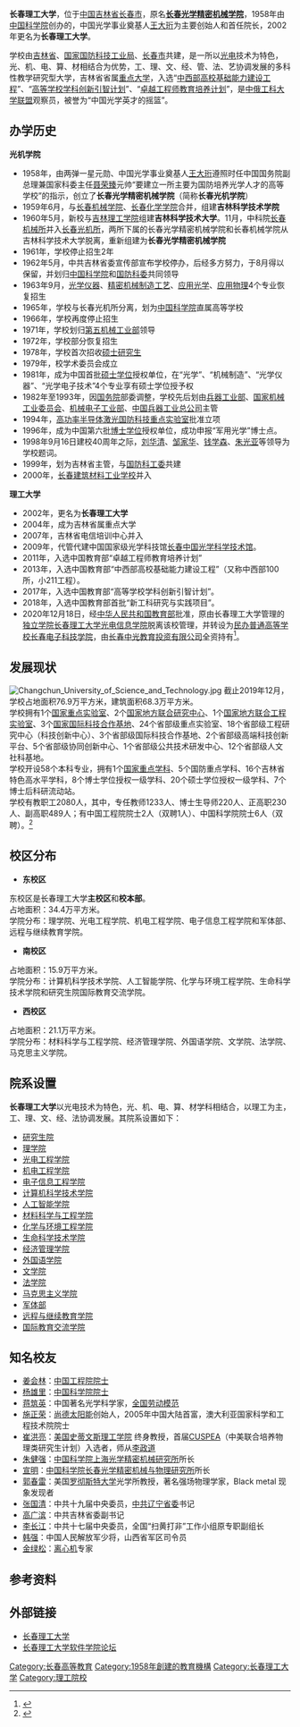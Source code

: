 {{newsrelease|time=2020-12-01}}
{{copypaste|time=2021-01-01}}
{{高校
| name = 长春理工大学
| image = cust logo.jpg
| 外文名 = Changchun University of Science and Technology
|老校名 =[[长春光学精密机械学院|长春光学精密机械学院]]
| motto = 明德 博学 求是 创新
| president =杨华民
| type = 理工类大学<br />[[公立大学|公立大学]]<br />省属重点大学<br />[[省部共建大学|省部共建大学]]
| established = 1958年
| location = {{CHN}}[[吉林省|吉林省]][[长春市|长春市]]
| students = 29820人(截至2018年6月)
| staff = 
| campus = 东校区<br />南校区<br />西校区<br />中韩国际合作示范区校区
| address =朝阳区卫星路7089号
| area =71.8万余平方米 
| website = [http://www.cust.edu.cn/ www.cust.edu.cn]
|教师=1185人(截至2018年6月)|創辦人=[[王大珩|王大珩]]|校庆日=9月16日|党委书记=[[杨玉新|杨玉新]]
|校刊=长春理工大学学报}}
'''长春理工大学'''，位于[[中国|中国]][[吉林省|吉林省]][[长春市|长春市]]，原名'''[[长春光学精密机械学院|长春光学精密机械学院]]'''，1958年由[[中国科学院|中国科学院]]创办的，中国光学事业奠基人[[王大珩|王大珩]]为主要创始人和首任院长，2002年更名为'''长春理工大学'''。

学校由[[吉林省|吉林省]]、[[国家国防科技工业局|国家国防科技工业局]]、[[长春市|长春市]]共建，是一所以[[光电|光电]]技术为特色，光、机、电、算、材相结合为优势，工、理、文、经、管、法、艺协调发展的多科性教学研究型大学，吉林省省属[[重点大学|重点大学]]，入选“[[中西部高校基础能力建设工程|中西部高校基础能力建设工程]]”、“[[高等学校学科创新引智计划|高等学校学科创新引智计划]]”、“[[卓越工程师教育培养计划|卓越工程师教育培养计划]]”，是[[中俄工科大学联盟|中俄工科大学联盟]]观察员，被誉为“中国光学英才的摇篮”。

==办学历史==
'''光机学院'''
*1958年，由两弹一星元勋、中国光学事业奠基人[[王大珩|王大珩]]遵照时任中国国务院副总理兼国家科委主任[[聂荣臻|聂荣臻]]元帅“要建立一所主要为国防培养光学人才的高等学校”的指示，创立了'''长春光学精密机械学院'''（简称'''长春光机学院'''）
*1959年6月，与[[长春机械学院|长春机械学院]]、[[长春化学学院|长春化学学院]]合并，组建'''吉林科学技术学院'''
*1960年5月，新校与[[吉林理工学院|吉林理工学院]]组建'''吉林科学技术大学'''。11月，中科院[[长春机械所|长春机械所]]并入[[长春光机所|长春光机所]]，两所下属的长春光学精密机械学院和长春机械学院从吉林科学技术大学脱离，重新组建为'''长春光学精密机械学院'''
*1961年，学校停止招生2年
*1962年5月，中共吉林省委宣传部宣布学校停办，后经多方努力，于8月得以保留，并划归[[中国科学院|中国科学院]]和[[中华人民共和国国家科学技术委员会|国防科委]]共同领导
*1963年9月，[[光学仪器|光学仪器]]、[[精密机械制造工艺|精密机械制造工艺]]、[[应用光学|应用光学]]、[[应用物理|应用物理]]4个专业恢复招生
*1965年，学校与长春光机所分离，划为[[中国科学院|中国科学院]]直属高等学校
*1966年，学校再度停止招生
*1971年，学校划归[[中华人民共和国第五机械工业部|第五机械工业部]]领导
*1972年，学校部分恢复招生
*1978年，学校首次招收[[硕士研究生|硕士研究生]]
*1979年，校学术委员会成立
*1981年，成为中国首批[[硕士学位|硕士学位]]授权单位，在“光学”、“机械制造”、“光学仪器”、“光学电子技术”4个专业享有硕士学位授予权
*1982年至1993年，因[[中华人民共和国国务院|国务院]]部委调整，学校先后划由[[中华人民共和国兵器工业部|兵器工业部]]、[[中华人民共和国国家机械工业委员会|国家机械工业委员会]]、[[中华人民共和国机械电子工业部|机械电子工业部]]、[[中国兵器工业总公司|中国兵器工业总公司]]主管
*1994年，[[高功率半导体激光国防科技重点实验室|高功率半导体激光国防科技重点实验室]]批准立项
*1996年，成为中国第六批[[博士学位|博士学位]]授权单位，成功申报“军用光学”博士点。
*1998年9月16日建校40周年之际，[[刘华清|刘华清]]、[[邹家华|邹家华]]、[[钱学森|钱学森]]、[[朱光亚|朱光亚]]等领导为学校题词。
*1999年，划为吉林省主管，与[[国防科工委|国防科工委]]共建
*2000年，[[长春建筑材料工业学校|长春建筑材料工业学校]]并入
'''理工大学'''
*2002年，更名为'''长春理工大学'''
*2004年，成为吉林省属重点大学
*2007年，吉林省电信培训中心并入
*2009年，代管代建中国国家级光学科技馆[[长春中国光学科学技术馆|长春中国光学科学技术馆]]。
*2011年，入选中国教育部“卓越工程师教育培养计划”
*2013年，入选中国教育部“中西部高校基础能力建设工程”（又称中西部100所，小211工程）。
*2017年，入选中国教育部“高等学校学科创新引智计划”。
*2018年，入选中国教育部首批“新工科研究与实践项目”。
* 2020年12月18日，经[[中华人民共和国教育部|中华人民共和国教育部]]批准，原由长春理工大学管理的[[独立学院|独立学院]][[长春理工大学光电信息学院|长春理工大学光电信息学院]]脱离该校管理，并转设为[[民办大学|民办普通高等学校]][[长春电子科技学院|长春电子科技学院]]，由[[长春中光教育投资有限公司|长春中光教育投资有限公司]]全资持有<ref name="报道0104A">{{cite news |author1=教育部发展规划司 |title=教育部关于同意长春理工大学光电信息学院转设为长春电子科技学院的函（教发函〔2020〕128号） |url=http://www.moe.gov.cn/srcsite/A03/s181/202101/t20210111_509365.html |accessdate=2021-01-14 |page= |work=中华人民共和国教育部政府门户网站 |location=北京 |language=zh-hans |archive-date=2022-02-16 |archive-url=https://web.archive.org/web/20220216010909/http://www.moe.gov.cn/srcsite/A03/s181/202101/t20210111_509365.html |dead-url=no }}</ref>。

==发展现状==
[[File:Changchun_University_of_Science_and_Technology.jpg|thumb]]
截止2019年12月，学校占地面积76.9万平方米，建筑面积68.3万平方米。<br />
学校拥有1个[[国家重点实验室|国家重点实验室]]、2个[[国家地方联合研究中心|国家地方联合研究中心]]、1个[[国家地方联合工程实验室|国家地方联合工程实验室]]、3个[[国家国际科技合作基地|国家国际科技合作基地]]、24个省部级重点实验室、18个省部级工程研究中心（科技创新中心）、3个省部级国际科技合作基地、2个省部级高端科技创新平台、5个省部级协同创新中心、1个省部级公共技术研发中心、12个省部级人文社科基地。<br />
学校开设58个本科专业，拥有1个[[国家重点学科|国家重点学科]]、5个国防重点学科、16个吉林省特色高水平学科，8个博士学位授权一级学科、20个硕士学位授权一级学科、7个博士后科研流动站。<br />
学校有教职工2080人，其中，专任教师1233人、博士生导师220人、正高职230人、副高职489人；有中国工程院院士2人（双聘1人）、中国科学院院士6人（双聘）。<ref>{{cite web |url=http://www.cust.edu.cn/web/xxgk/xkjs.html |title=学科建设 |accessdate=2009-02-11 |work=长春理工大学官方网页 |deadurl=yes |archiveurl=https://web.archive.org/web/20090303142257/http://www.cust.edu.cn/web/xxgk/xkjs.html |archivedate=2009-03-03 }}</ref>

==校区分布==
*'''东校区'''<br />
东校区是长春理工大学'''主校区'''和'''校本部'''。<br />
占地面积：34.4万平方米。<br />
学院分布：理学院、光电工程学院、机电工程学院、电子信息工程学院和军体部、远程与继续教育学院。
*'''南校区'''<br />
占地面积：15.9万平方米。<br />
学院分布：计算机科学技术学院、人工智能学院、化学与环境工程学院、生命科学技术学院和研究生院国际教育交流学院。
*'''西校区'''<br />
占地面积：21.1万平方米。<br />
学院分布：材料科学与工程学院、经济管理学院、外国语学院、文学院、法学院、马克思主义学院。

==院系设置==
'''长春理工大学'''以光电技术为特色，光、机、电、算、材学科相结合，以理工为主，工、理、文、经、法协调发展。其院系设置如下：
{{col-begin}}
{{col-2}}
*[http://yjs.cust.edu.cn/ 研究生院] {{Wayback|url=http://yjs.cust.edu.cn/ |date=20210228070130 }}
*[http://lx.cust.edu.cn/ 理学院] {{Wayback|url=http://lx.cust.edu.cn/ |date=20210129015238 }}
*[http://gd.cust.edu.cn/ 光电工程学院] {{Wayback|url=http://gd.cust.edu.cn/ |date=20210414104343 }}
*[http://me.cust.edu.cn/ 机电工程学院] {{Wayback|url=http://me.cust.edu.cn/ |date=20210228000155 }}
*[http://dx.cust.edu.cn/ 电子信息工程学院] {{Wayback|url=http://dx.cust.edu.cn/ |date=20210130223254 }}
*[https://web.archive.org/web/20080723181310/http://cs.cust.edu.cn/ 计算机科学技术学院]
*[http://ai.cust.edu.cn/ 人工智能学院] {{Wayback|url=http://ai.cust.edu.cn/ |date=20210129234250 }}
*[http://clkx.cust.edu.cn/ 材料科学与工程学院] {{Wayback|url=http://clkx.cust.edu.cn/ |date=20210129033724 }}
*[https://web.archive.org/web/20190703125437/http://hxhj.cust.edu.cn/ 化学与环境工程学院]
*[http://sls.cust.edu.cn/ 生命科学技术学院] {{Wayback|url=http://sls.cust.edu.cn/ |date=20210302230629 }}
*[https://web.archive.org/web/20080724074552/http://ems.cust.edu.cn/ 经济管理学院]
*[http://foreign.cust.edu.cn/ 外国语学院] {{Wayback|url=http://foreign.cust.edu.cn/ |date=20210324064954 }}
*[https://web.archive.org/web/20080705190815/http://wx.cust.edu.cn/ 文学院]
*[http://fx.cust.edu.cn/ 法学院] {{Wayback|url=http://fx.cust.edu.cn/ |date=20210301220450 }}
*[http://mkszyxy.cust.edu.cn/ 马克思主义学院] {{Wayback|url=http://mkszyxy.cust.edu.cn/ |date=20210129233200 }}
*[https://web.archive.org/web/20080804041436/http://jtb.cust.edu.cn/ 军体部]
*[http://cr.cust.edu.cn/ 远程与继续教育学院] {{Wayback|url=http://cr.cust.edu.cn/ |date=20210322081427 }}
*[https://web.archive.org/web/20141006163648/http://ieec.cust.edu.cn/ 国际教育交流学院]
{{col-end}}

==知名校友==
*[[姜会林|姜会林]]：[[中国工程院院士|中国工程院院士]]
*[[杨雄里|杨雄里]]：[[中国科学院院士|中国科学院院士]]
*[[蒋筑英|蒋筑英]]：中国著名光学科学家，[[全国劳动模范|全国劳动模范]]
*[[施正荣|施正荣]]：[[尚德太阳能|尚德太阳能]]创始人，2005年中国大陆首富，澳大利亚国家科学和工程技术院院士
*[[崔洪亮|崔洪亮]]：[[美国|美国]][http://www.stevens.edu/ 史蒂文斯理工学院] {{Wayback|url=http://www.stevens.edu/ |date=20210522081508 }} 终身教授，首届[[CUSPEA|CUSPEA]]（中美联合培养物理类研究生计划）入选者，师从[[李政道|李政道]]
*[[朱健强|朱健强]]：[[中国科学院上海光学精密机械研究所|中国科学院上海光学精密机械研究所]]所长
*[[宣明|宣明]]：[[中国科学院长春光学精密机械与物理研究所|中国科学院长春光学精密机械与物理研究所]]所长
*[[郭春雷|郭春雷]]：美国[[罗彻斯特大学|罗彻斯特大学]]光学所教授，著名强场物理学家，Black metal 现象发现者
*[[张国清|张国清]]：中共十九届中央委员，[[中共辽宁省委|中共辽宁省委]]书记
*[[高广滨|高广滨]]：中共吉林省委副书记
*[[李長江|李长江]]：中共十七届中央委员，全国“扫黄打非”工作小组原专职副组长
*[[韩强|韩强]]：中国人民解放军少将，山西省军区司令员
*[[金绿松|金绿松]]：[[离心机|离心机]]专家

==参考资料==
{{reflist}}

==外部链接==
{{Portal|大學|Education - Grad Hat.svg}}
*[http://www.cust.edu.cn 长春理工大学] {{Wayback|url=http://www.cust.edu.cn/ |date=20141006163648 }}
*[https://web.archive.org/web/20100810052552/http://www.custss.cn/ 长春理工大学软件学院论坛]

{{吉林高等院校}}
{{中华人民共和国中西部高校基础能力建设工程}}
{{中华人民共和国省部共建制高等院校}}
{{normdaten}}

[[Category:长春高等教育|Category:长春高等教育]]
[[Category:1958年創建的教育機構|Category:1958年創建的教育機構]]
[[Category:长春理工大学|Category:长春理工大学]]
[[Category:理工院校|Category:理工院校]]